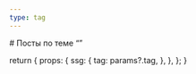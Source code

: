 ```yaml
---
type: tag
---
```



<TagTitle />
<Overview>
# Посты по теме “<TagName />”

</Overview>


  return {
    props: {
      ssg: {
        tag: params?.tag,
      },
    },
  };
}
